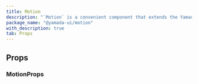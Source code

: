 ```yaml
---
title: Motion
description: "`Motion` is a convenient component that extends the Yamada UI style system to `framer-motion`."
package_name: "@yamada-ui/motion"
with_description: true
tab: Props
---
```


## Props

### MotionProps

<PropsCard
  id="motion-about"
  name="about"
  type='NonNullable<UnwrapFactoryAttributes<ReactHTML[Y]>["about"]>'
/>

<PropsCard
  id="motion-accesskey"
  name="accessKey"
  type='NonNullable<UnwrapFactoryAttributes<ReactHTML[Y]>["accessKey"]>'
/>

<PropsCard
  id="motion-aria-activedescendant"
  name="aria-activedescendant"
  type='NonNullable<UnwrapFactoryAttributes<ReactHTML[Y]>["aria-activedescendant"]>'
/>

<PropsCard
  id="motion-aria-atomic"
  name="aria-atomic"
  type='NonNullable<UnwrapFactoryAttributes<ReactHTML[Y]>["aria-atomic"]>'
/>

<PropsCard
  id="motion-aria-autocomplete"
  name="aria-autocomplete"
  type='NonNullable<UnwrapFactoryAttributes<ReactHTML[Y]>["aria-autocomplete"]>'
/>

<PropsCard
  id="motion-aria-braillelabel"
  name="aria-braillelabel"
  type='NonNullable<UnwrapFactoryAttributes<ReactHTML[Y]>["aria-braillelabel"]>'
/>

<PropsCard
  id="motion-aria-brailleroledescription"
  name="aria-brailleroledescription"
  type='NonNullable<UnwrapFactoryAttributes<ReactHTML[Y]>["aria-brailleroledescription"]>'
/>

<PropsCard
  id="motion-aria-busy"
  name="aria-busy"
  type='NonNullable<UnwrapFactoryAttributes<ReactHTML[Y]>["aria-busy"]>'
/>

<PropsCard
  id="motion-aria-checked"
  name="aria-checked"
  type='NonNullable<UnwrapFactoryAttributes<ReactHTML[Y]>["aria-checked"]>'
/>

<PropsCard
  id="motion-aria-colcount"
  name="aria-colcount"
  type='NonNullable<UnwrapFactoryAttributes<ReactHTML[Y]>["aria-colcount"]>'
/>

<PropsCard
  id="motion-aria-colindex"
  name="aria-colindex"
  type='NonNullable<UnwrapFactoryAttributes<ReactHTML[Y]>["aria-colindex"]>'
/>

<PropsCard
  id="motion-aria-colindextext"
  name="aria-colindextext"
  type='NonNullable<UnwrapFactoryAttributes<ReactHTML[Y]>["aria-colindextext"]>'
/>

<PropsCard
  id="motion-aria-colspan"
  name="aria-colspan"
  type='NonNullable<UnwrapFactoryAttributes<ReactHTML[Y]>["aria-colspan"]>'
/>

<PropsCard
  id="motion-aria-controls"
  name="aria-controls"
  type='NonNullable<UnwrapFactoryAttributes<ReactHTML[Y]>["aria-controls"]>'
/>

<PropsCard
  id="motion-aria-current"
  name="aria-current"
  type='NonNullable<UnwrapFactoryAttributes<ReactHTML[Y]>["aria-current"]>'
/>

<PropsCard
  id="motion-aria-describedby"
  name="aria-describedby"
  type='NonNullable<UnwrapFactoryAttributes<ReactHTML[Y]>["aria-describedby"]>'
/>

<PropsCard
  id="motion-aria-description"
  name="aria-description"
  type='NonNullable<UnwrapFactoryAttributes<ReactHTML[Y]>["aria-description"]>'
/>

<PropsCard
  id="motion-aria-details"
  name="aria-details"
  type='NonNullable<UnwrapFactoryAttributes<ReactHTML[Y]>["aria-details"]>'
/>

<PropsCard
  id="motion-aria-disabled"
  name="aria-disabled"
  type='NonNullable<UnwrapFactoryAttributes<ReactHTML[Y]>["aria-disabled"]>'
/>

<PropsCard
  id="motion-aria-dropeffect"
  name="aria-dropeffect"
  type='NonNullable<UnwrapFactoryAttributes<ReactHTML[Y]>["aria-dropeffect"]>'
/>

<PropsCard
  id="motion-aria-errormessage"
  name="aria-errormessage"
  type='NonNullable<UnwrapFactoryAttributes<ReactHTML[Y]>["aria-errormessage"]>'
/>

<PropsCard
  id="motion-aria-expanded"
  name="aria-expanded"
  type='NonNullable<UnwrapFactoryAttributes<ReactHTML[Y]>["aria-expanded"]>'
/>

<PropsCard
  id="motion-aria-flowto"
  name="aria-flowto"
  type='NonNullable<UnwrapFactoryAttributes<ReactHTML[Y]>["aria-flowto"]>'
/>

<PropsCard
  id="motion-aria-grabbed"
  name="aria-grabbed"
  type='NonNullable<UnwrapFactoryAttributes<ReactHTML[Y]>["aria-grabbed"]>'
/>

<PropsCard
  id="motion-aria-haspopup"
  name="aria-haspopup"
  type='NonNullable<UnwrapFactoryAttributes<ReactHTML[Y]>["aria-haspopup"]>'
/>

<PropsCard
  id="motion-aria-hidden"
  name="aria-hidden"
  type='NonNullable<UnwrapFactoryAttributes<ReactHTML[Y]>["aria-hidden"]>'
/>

<PropsCard
  id="motion-aria-invalid"
  name="aria-invalid"
  type='NonNullable<UnwrapFactoryAttributes<ReactHTML[Y]>["aria-invalid"]>'
/>

<PropsCard
  id="motion-aria-keyshortcuts"
  name="aria-keyshortcuts"
  type='NonNullable<UnwrapFactoryAttributes<ReactHTML[Y]>["aria-keyshortcuts"]>'
/>

<PropsCard
  id="motion-aria-label"
  name="aria-label"
  type='NonNullable<UnwrapFactoryAttributes<ReactHTML[Y]>["aria-label"]>'
/>

<PropsCard
  id="motion-aria-labelledby"
  name="aria-labelledby"
  type='NonNullable<UnwrapFactoryAttributes<ReactHTML[Y]>["aria-labelledby"]>'
/>

<PropsCard
  id="motion-aria-level"
  name="aria-level"
  type='NonNullable<UnwrapFactoryAttributes<ReactHTML[Y]>["aria-level"]>'
/>

<PropsCard
  id="motion-aria-live"
  name="aria-live"
  type='NonNullable<UnwrapFactoryAttributes<ReactHTML[Y]>["aria-live"]>'
/>

<PropsCard
  id="motion-aria-modal"
  name="aria-modal"
  type='NonNullable<UnwrapFactoryAttributes<ReactHTML[Y]>["aria-modal"]>'
/>

<PropsCard
  id="motion-aria-multiline"
  name="aria-multiline"
  type='NonNullable<UnwrapFactoryAttributes<ReactHTML[Y]>["aria-multiline"]>'
/>

<PropsCard
  id="motion-aria-multiselectable"
  name="aria-multiselectable"
  type='NonNullable<UnwrapFactoryAttributes<ReactHTML[Y]>["aria-multiselectable"]>'
/>

<PropsCard
  id="motion-aria-orientation"
  name="aria-orientation"
  type='NonNullable<UnwrapFactoryAttributes<ReactHTML[Y]>["aria-orientation"]>'
/>

<PropsCard
  id="motion-aria-owns"
  name="aria-owns"
  type='NonNullable<UnwrapFactoryAttributes<ReactHTML[Y]>["aria-owns"]>'
/>

<PropsCard
  id="motion-aria-placeholder"
  name="aria-placeholder"
  type='NonNullable<UnwrapFactoryAttributes<ReactHTML[Y]>["aria-placeholder"]>'
/>

<PropsCard
  id="motion-aria-posinset"
  name="aria-posinset"
  type='NonNullable<UnwrapFactoryAttributes<ReactHTML[Y]>["aria-posinset"]>'
/>

<PropsCard
  id="motion-aria-pressed"
  name="aria-pressed"
  type='NonNullable<UnwrapFactoryAttributes<ReactHTML[Y]>["aria-pressed"]>'
/>

<PropsCard
  id="motion-aria-readonly"
  name="aria-readonly"
  type='NonNullable<UnwrapFactoryAttributes<ReactHTML[Y]>["aria-readonly"]>'
/>

<PropsCard
  id="motion-aria-relevant"
  name="aria-relevant"
  type='NonNullable<UnwrapFactoryAttributes<ReactHTML[Y]>["aria-relevant"]>'
/>

<PropsCard
  id="motion-aria-required"
  name="aria-required"
  type='NonNullable<UnwrapFactoryAttributes<ReactHTML[Y]>["aria-required"]>'
/>

<PropsCard
  id="motion-aria-roledescription"
  name="aria-roledescription"
  type='NonNullable<UnwrapFactoryAttributes<ReactHTML[Y]>["aria-roledescription"]>'
/>

<PropsCard
  id="motion-aria-rowcount"
  name="aria-rowcount"
  type='NonNullable<UnwrapFactoryAttributes<ReactHTML[Y]>["aria-rowcount"]>'
/>

<PropsCard
  id="motion-aria-rowindex"
  name="aria-rowindex"
  type='NonNullable<UnwrapFactoryAttributes<ReactHTML[Y]>["aria-rowindex"]>'
/>

<PropsCard
  id="motion-aria-rowindextext"
  name="aria-rowindextext"
  type='NonNullable<UnwrapFactoryAttributes<ReactHTML[Y]>["aria-rowindextext"]>'
/>

<PropsCard
  id="motion-aria-rowspan"
  name="aria-rowspan"
  type='NonNullable<UnwrapFactoryAttributes<ReactHTML[Y]>["aria-rowspan"]>'
/>

<PropsCard
  id="motion-aria-selected"
  name="aria-selected"
  type='NonNullable<UnwrapFactoryAttributes<ReactHTML[Y]>["aria-selected"]>'
/>

<PropsCard
  id="motion-aria-setsize"
  name="aria-setsize"
  type='NonNullable<UnwrapFactoryAttributes<ReactHTML[Y]>["aria-setsize"]>'
/>

<PropsCard
  id="motion-aria-sort"
  name="aria-sort"
  type='NonNullable<UnwrapFactoryAttributes<ReactHTML[Y]>["aria-sort"]>'
/>

<PropsCard
  id="motion-aria-valuemax"
  name="aria-valuemax"
  type='NonNullable<UnwrapFactoryAttributes<ReactHTML[Y]>["aria-valuemax"]>'
/>

<PropsCard
  id="motion-aria-valuemin"
  name="aria-valuemin"
  type='NonNullable<UnwrapFactoryAttributes<ReactHTML[Y]>["aria-valuemin"]>'
/>

<PropsCard
  id="motion-aria-valuenow"
  name="aria-valuenow"
  type='NonNullable<UnwrapFactoryAttributes<ReactHTML[Y]>["aria-valuenow"]>'
/>

<PropsCard
  id="motion-aria-valuetext"
  name="aria-valuetext"
  type='NonNullable<UnwrapFactoryAttributes<ReactHTML[Y]>["aria-valuetext"]>'
/>

<PropsCard
  id="motion-as"
  name="as"
  type='"symbol" | "object" | "a" | "abbr" | "address" | "area" | "article" | "aside" | "audio" | "b" | "base" | "bdi" | "bdo" | "big" | "blockquote" | "body" | "br" | "button" | "canvas" | ... 149 more ... | "view"'
/>

<PropsCard
  id="motion-autocapitalize"
  name="autoCapitalize"
  type='NonNullable<UnwrapFactoryAttributes<ReactHTML[Y]>["autoCapitalize"]>'
/>

<PropsCard
  id="motion-autocorrect"
  name="autoCorrect"
  type='NonNullable<UnwrapFactoryAttributes<ReactHTML[Y]>["autoCorrect"]>'
/>

<PropsCard
  id="motion-autofocus"
  name="autoFocus"
  type='NonNullable<UnwrapFactoryAttributes<ReactHTML[Y]>["autoFocus"]>'
/>

<PropsCard
  id="motion-autosave"
  name="autoSave"
  type='NonNullable<UnwrapFactoryAttributes<ReactHTML[Y]>["autoSave"]>'
/>

<PropsCard
  id="motion-classname"
  name="className"
  type='NonNullable<UnwrapFactoryAttributes<ReactHTML[Y]>["className"]>'
/>

<PropsCard
  id="motion-color"
  name="color"
  type='NonNullable<UnwrapFactoryAttributes<ReactHTML[Y]>["color"]>'
/>

<PropsCard
  id="motion-content"
  name="content"
  type='NonNullable<UnwrapFactoryAttributes<ReactHTML[Y]>["content"]>'
/>

<PropsCard
  id="motion-contenteditable"
  name="contentEditable"
  type='NonNullable<UnwrapFactoryAttributes<ReactHTML[Y]>["contentEditable"]>'
/>

<PropsCard
  id="motion-contextmenu"
  name="contextMenu"
  type='NonNullable<UnwrapFactoryAttributes<ReactHTML[Y]>["contextMenu"]>'
/>

<PropsCard
  id="motion-dangerouslysetinnerhtml"
  name="dangerouslySetInnerHTML"
  type='NonNullable<UnwrapFactoryAttributes<ReactHTML[Y]>["dangerouslySetInnerHTML"]>'
/>

<PropsCard
  id="motion-datatype"
  name="datatype"
  type='NonNullable<UnwrapFactoryAttributes<ReactHTML[Y]>["datatype"]>'
/>

<PropsCard
  id="motion-defaultchecked"
  name="defaultChecked"
  type='NonNullable<UnwrapFactoryAttributes<ReactHTML[Y]>["defaultChecked"]>'
/>

<PropsCard
  id="motion-defaultvalue"
  name="defaultValue"
  type='NonNullable<UnwrapFactoryAttributes<ReactHTML[Y]>["defaultValue"]>'
/>

<PropsCard
  id="motion-dir"
  name="dir"
  type='NonNullable<UnwrapFactoryAttributes<ReactHTML[Y]>["dir"]>'
/>

<PropsCard
  id="motion-draggable"
  name="draggable"
  type='NonNullable<UnwrapFactoryAttributes<ReactHTML[Y]>["draggable"]>'
/>

<PropsCard
  id="motion-hidden"
  name="hidden"
  type='NonNullable<UnwrapFactoryAttributes<ReactHTML[Y]>["hidden"]>'
/>

<PropsCard
  id="motion-id"
  name="id"
  type='NonNullable<UnwrapFactoryAttributes<ReactHTML[Y]>["id"]>'
/>

<PropsCard
  id="motion-inlist"
  name="inlist"
  type='NonNullable<UnwrapFactoryAttributes<ReactHTML[Y]>["inlist"]>'
/>

<PropsCard
  id="motion-inputmode"
  name="inputMode"
  type='NonNullable<UnwrapFactoryAttributes<ReactHTML[Y]>["inputMode"]>'
/>

<PropsCard
  id="motion-is"
  name="is"
  type='NonNullable<UnwrapFactoryAttributes<ReactHTML[Y]>["is"]>'
/>

<PropsCard
  id="motion-itemid"
  name="itemID"
  type='NonNullable<UnwrapFactoryAttributes<ReactHTML[Y]>["itemID"]>'
/>

<PropsCard
  id="motion-itemprop"
  name="itemProp"
  type='NonNullable<UnwrapFactoryAttributes<ReactHTML[Y]>["itemProp"]>'
/>

<PropsCard
  id="motion-itemref"
  name="itemRef"
  type='NonNullable<UnwrapFactoryAttributes<ReactHTML[Y]>["itemRef"]>'
/>

<PropsCard
  id="motion-itemscope"
  name="itemScope"
  type='NonNullable<UnwrapFactoryAttributes<ReactHTML[Y]>["itemScope"]>'
/>

<PropsCard
  id="motion-itemtype"
  name="itemType"
  type='NonNullable<UnwrapFactoryAttributes<ReactHTML[Y]>["itemType"]>'
/>

<PropsCard
  id="motion-lang"
  name="lang"
  type='NonNullable<UnwrapFactoryAttributes<ReactHTML[Y]>["lang"]>'
/>

<PropsCard
  id="motion-nonce"
  name="nonce"
  type='NonNullable<UnwrapFactoryAttributes<ReactHTML[Y]>["nonce"]>'
/>

<PropsCard
  id="motion-onabort"
  name="onAbort"
  type='NonNullable<UnwrapFactoryAttributes<ReactHTML[Y]>["onAbort"]>'
/>

<PropsCard
  id="motion-onabortcapture"
  name="onAbortCapture"
  type='NonNullable<UnwrapFactoryAttributes<ReactHTML[Y]>["onAbortCapture"]>'
/>

<PropsCard
  id="motion-onanimationend"
  name="onAnimationEnd"
  type='NonNullable<UnwrapFactoryAttributes<ReactHTML[Y]>["onAnimationEnd"]>'
/>

<PropsCard
  id="motion-onanimationendcapture"
  name="onAnimationEndCapture"
  type='NonNullable<UnwrapFactoryAttributes<ReactHTML[Y]>["onAnimationEndCapture"]>'
/>

<PropsCard
  id="motion-onanimationiteration"
  name="onAnimationIteration"
  type='NonNullable<UnwrapFactoryAttributes<ReactHTML[Y]>["onAnimationIteration"]>'
/>

<PropsCard
  id="motion-onanimationiterationcapture"
  name="onAnimationIterationCapture"
  type='NonNullable<UnwrapFactoryAttributes<ReactHTML[Y]>["onAnimationIterationCapture"]>'
/>

<PropsCard
  id="motion-onanimationstartcapture"
  name="onAnimationStartCapture"
  type='NonNullable<UnwrapFactoryAttributes<ReactHTML[Y]>["onAnimationStartCapture"]>'
/>

<PropsCard
  id="motion-onauxclick"
  name="onAuxClick"
  type='NonNullable<UnwrapFactoryAttributes<ReactHTML[Y]>["onAuxClick"]>'
/>

<PropsCard
  id="motion-onauxclickcapture"
  name="onAuxClickCapture"
  type='NonNullable<UnwrapFactoryAttributes<ReactHTML[Y]>["onAuxClickCapture"]>'
/>

<PropsCard
  id="motion-onbeforeinput"
  name="onBeforeInput"
  type='NonNullable<UnwrapFactoryAttributes<ReactHTML[Y]>["onBeforeInput"]>'
/>

<PropsCard
  id="motion-onbeforeinputcapture"
  name="onBeforeInputCapture"
  type='NonNullable<UnwrapFactoryAttributes<ReactHTML[Y]>["onBeforeInputCapture"]>'
/>

<PropsCard
  id="motion-onblur"
  name="onBlur"
  type='NonNullable<UnwrapFactoryAttributes<ReactHTML[Y]>["onBlur"]>'
/>

<PropsCard
  id="motion-onblurcapture"
  name="onBlurCapture"
  type='NonNullable<UnwrapFactoryAttributes<ReactHTML[Y]>["onBlurCapture"]>'
/>

<PropsCard
  id="motion-oncanplay"
  name="onCanPlay"
  type='NonNullable<UnwrapFactoryAttributes<ReactHTML[Y]>["onCanPlay"]>'
/>

<PropsCard
  id="motion-oncanplaycapture"
  name="onCanPlayCapture"
  type='NonNullable<UnwrapFactoryAttributes<ReactHTML[Y]>["onCanPlayCapture"]>'
/>

<PropsCard
  id="motion-oncanplaythrough"
  name="onCanPlayThrough"
  type='NonNullable<UnwrapFactoryAttributes<ReactHTML[Y]>["onCanPlayThrough"]>'
/>

<PropsCard
  id="motion-oncanplaythroughcapture"
  name="onCanPlayThroughCapture"
  type='NonNullable<UnwrapFactoryAttributes<ReactHTML[Y]>["onCanPlayThroughCapture"]>'
/>

<PropsCard
  id="motion-onchange"
  name="onChange"
  type='NonNullable<UnwrapFactoryAttributes<ReactHTML[Y]>["onChange"]>'
/>

<PropsCard
  id="motion-onchangecapture"
  name="onChangeCapture"
  type='NonNullable<UnwrapFactoryAttributes<ReactHTML[Y]>["onChangeCapture"]>'
/>

<PropsCard
  id="motion-onclick"
  name="onClick"
  type='NonNullable<UnwrapFactoryAttributes<ReactHTML[Y]>["onClick"]>'
/>

<PropsCard
  id="motion-onclickcapture"
  name="onClickCapture"
  type='NonNullable<UnwrapFactoryAttributes<ReactHTML[Y]>["onClickCapture"]>'
/>

<PropsCard
  id="motion-oncompositionend"
  name="onCompositionEnd"
  type='NonNullable<UnwrapFactoryAttributes<ReactHTML[Y]>["onCompositionEnd"]>'
/>

<PropsCard
  id="motion-oncompositionendcapture"
  name="onCompositionEndCapture"
  type='NonNullable<UnwrapFactoryAttributes<ReactHTML[Y]>["onCompositionEndCapture"]>'
/>

<PropsCard
  id="motion-oncompositionstart"
  name="onCompositionStart"
  type='NonNullable<UnwrapFactoryAttributes<ReactHTML[Y]>["onCompositionStart"]>'
/>

<PropsCard
  id="motion-oncompositionstartcapture"
  name="onCompositionStartCapture"
  type='NonNullable<UnwrapFactoryAttributes<ReactHTML[Y]>["onCompositionStartCapture"]>'
/>

<PropsCard
  id="motion-oncompositionupdate"
  name="onCompositionUpdate"
  type='NonNullable<UnwrapFactoryAttributes<ReactHTML[Y]>["onCompositionUpdate"]>'
/>

<PropsCard
  id="motion-oncompositionupdatecapture"
  name="onCompositionUpdateCapture"
  type='NonNullable<UnwrapFactoryAttributes<ReactHTML[Y]>["onCompositionUpdateCapture"]>'
/>

<PropsCard
  id="motion-oncontextmenu"
  name="onContextMenu"
  type='NonNullable<UnwrapFactoryAttributes<ReactHTML[Y]>["onContextMenu"]>'
/>

<PropsCard
  id="motion-oncontextmenucapture"
  name="onContextMenuCapture"
  type='NonNullable<UnwrapFactoryAttributes<ReactHTML[Y]>["onContextMenuCapture"]>'
/>

<PropsCard
  id="motion-oncopy"
  name="onCopy"
  type='NonNullable<UnwrapFactoryAttributes<ReactHTML[Y]>["onCopy"]>'
/>

<PropsCard
  id="motion-oncopycapture"
  name="onCopyCapture"
  type='NonNullable<UnwrapFactoryAttributes<ReactHTML[Y]>["onCopyCapture"]>'
/>

<PropsCard
  id="motion-oncut"
  name="onCut"
  type='NonNullable<UnwrapFactoryAttributes<ReactHTML[Y]>["onCut"]>'
/>

<PropsCard
  id="motion-oncutcapture"
  name="onCutCapture"
  type='NonNullable<UnwrapFactoryAttributes<ReactHTML[Y]>["onCutCapture"]>'
/>

<PropsCard
  id="motion-ondoubleclick"
  name="onDoubleClick"
  type='NonNullable<UnwrapFactoryAttributes<ReactHTML[Y]>["onDoubleClick"]>'
/>

<PropsCard
  id="motion-ondoubleclickcapture"
  name="onDoubleClickCapture"
  type='NonNullable<UnwrapFactoryAttributes<ReactHTML[Y]>["onDoubleClickCapture"]>'
/>

<PropsCard
  id="motion-ondragcapture"
  name="onDragCapture"
  type='NonNullable<UnwrapFactoryAttributes<ReactHTML[Y]>["onDragCapture"]>'
/>

<PropsCard
  id="motion-ondragendcapture"
  name="onDragEndCapture"
  type='NonNullable<UnwrapFactoryAttributes<ReactHTML[Y]>["onDragEndCapture"]>'
/>

<PropsCard
  id="motion-ondragenter"
  name="onDragEnter"
  type='NonNullable<UnwrapFactoryAttributes<ReactHTML[Y]>["onDragEnter"]>'
/>

<PropsCard
  id="motion-ondragentercapture"
  name="onDragEnterCapture"
  type='NonNullable<UnwrapFactoryAttributes<ReactHTML[Y]>["onDragEnterCapture"]>'
/>

<PropsCard
  id="motion-ondragexit"
  name="onDragExit"
  type='NonNullable<UnwrapFactoryAttributes<ReactHTML[Y]>["onDragExit"]>'
/>

<PropsCard
  id="motion-ondragexitcapture"
  name="onDragExitCapture"
  type='NonNullable<UnwrapFactoryAttributes<ReactHTML[Y]>["onDragExitCapture"]>'
/>

<PropsCard
  id="motion-ondragleave"
  name="onDragLeave"
  type='NonNullable<UnwrapFactoryAttributes<ReactHTML[Y]>["onDragLeave"]>'
/>

<PropsCard
  id="motion-ondragleavecapture"
  name="onDragLeaveCapture"
  type='NonNullable<UnwrapFactoryAttributes<ReactHTML[Y]>["onDragLeaveCapture"]>'
/>

<PropsCard
  id="motion-ondragover"
  name="onDragOver"
  type='NonNullable<UnwrapFactoryAttributes<ReactHTML[Y]>["onDragOver"]>'
/>

<PropsCard
  id="motion-ondragovercapture"
  name="onDragOverCapture"
  type='NonNullable<UnwrapFactoryAttributes<ReactHTML[Y]>["onDragOverCapture"]>'
/>

<PropsCard
  id="motion-ondragstartcapture"
  name="onDragStartCapture"
  type='NonNullable<UnwrapFactoryAttributes<ReactHTML[Y]>["onDragStartCapture"]>'
/>

<PropsCard
  id="motion-ondrop"
  name="onDrop"
  type='NonNullable<UnwrapFactoryAttributes<ReactHTML[Y]>["onDrop"]>'
/>

<PropsCard
  id="motion-ondropcapture"
  name="onDropCapture"
  type='NonNullable<UnwrapFactoryAttributes<ReactHTML[Y]>["onDropCapture"]>'
/>

<PropsCard
  id="motion-ondurationchange"
  name="onDurationChange"
  type='NonNullable<UnwrapFactoryAttributes<ReactHTML[Y]>["onDurationChange"]>'
/>

<PropsCard
  id="motion-ondurationchangecapture"
  name="onDurationChangeCapture"
  type='NonNullable<UnwrapFactoryAttributes<ReactHTML[Y]>["onDurationChangeCapture"]>'
/>

<PropsCard
  id="motion-onemptied"
  name="onEmptied"
  type='NonNullable<UnwrapFactoryAttributes<ReactHTML[Y]>["onEmptied"]>'
/>

<PropsCard
  id="motion-onemptiedcapture"
  name="onEmptiedCapture"
  type='NonNullable<UnwrapFactoryAttributes<ReactHTML[Y]>["onEmptiedCapture"]>'
/>

<PropsCard
  id="motion-onencrypted"
  name="onEncrypted"
  type='NonNullable<UnwrapFactoryAttributes<ReactHTML[Y]>["onEncrypted"]>'
/>

<PropsCard
  id="motion-onencryptedcapture"
  name="onEncryptedCapture"
  type='NonNullable<UnwrapFactoryAttributes<ReactHTML[Y]>["onEncryptedCapture"]>'
/>

<PropsCard
  id="motion-onended"
  name="onEnded"
  type='NonNullable<UnwrapFactoryAttributes<ReactHTML[Y]>["onEnded"]>'
/>

<PropsCard
  id="motion-onendedcapture"
  name="onEndedCapture"
  type='NonNullable<UnwrapFactoryAttributes<ReactHTML[Y]>["onEndedCapture"]>'
/>

<PropsCard
  id="motion-onerror"
  name="onError"
  type='NonNullable<UnwrapFactoryAttributes<ReactHTML[Y]>["onError"]>'
/>

<PropsCard
  id="motion-onerrorcapture"
  name="onErrorCapture"
  type='NonNullable<UnwrapFactoryAttributes<ReactHTML[Y]>["onErrorCapture"]>'
/>

<PropsCard
  id="motion-onfocus"
  name="onFocus"
  type='NonNullable<UnwrapFactoryAttributes<ReactHTML[Y]>["onFocus"]>'
/>

<PropsCard
  id="motion-onfocuscapture"
  name="onFocusCapture"
  type='NonNullable<UnwrapFactoryAttributes<ReactHTML[Y]>["onFocusCapture"]>'
/>

<PropsCard
  id="motion-ongotpointercapture"
  name="onGotPointerCapture"
  type='NonNullable<UnwrapFactoryAttributes<ReactHTML[Y]>["onGotPointerCapture"]>'
/>

<PropsCard
  id="motion-ongotpointercapturecapture"
  name="onGotPointerCaptureCapture"
  type='NonNullable<UnwrapFactoryAttributes<ReactHTML[Y]>["onGotPointerCaptureCapture"]>'
/>

<PropsCard
  id="motion-oninput"
  name="onInput"
  type='NonNullable<UnwrapFactoryAttributes<ReactHTML[Y]>["onInput"]>'
/>

<PropsCard
  id="motion-oninputcapture"
  name="onInputCapture"
  type='NonNullable<UnwrapFactoryAttributes<ReactHTML[Y]>["onInputCapture"]>'
/>

<PropsCard
  id="motion-oninvalid"
  name="onInvalid"
  type='NonNullable<UnwrapFactoryAttributes<ReactHTML[Y]>["onInvalid"]>'
/>

<PropsCard
  id="motion-oninvalidcapture"
  name="onInvalidCapture"
  type='NonNullable<UnwrapFactoryAttributes<ReactHTML[Y]>["onInvalidCapture"]>'
/>

<PropsCard
  id="motion-onkeydown"
  name="onKeyDown"
  type='NonNullable<UnwrapFactoryAttributes<ReactHTML[Y]>["onKeyDown"]>'
/>

<PropsCard
  id="motion-onkeydowncapture"
  name="onKeyDownCapture"
  type='NonNullable<UnwrapFactoryAttributes<ReactHTML[Y]>["onKeyDownCapture"]>'
/>

<PropsCard
  id="motion-onkeypress"
  name="onKeyPress"
  type='NonNullable<UnwrapFactoryAttributes<ReactHTML[Y]>["onKeyPress"]>'
/>

<PropsCard
  id="motion-onkeypresscapture"
  name="onKeyPressCapture"
  type='NonNullable<UnwrapFactoryAttributes<ReactHTML[Y]>["onKeyPressCapture"]>'
/>

<PropsCard
  id="motion-onkeyup"
  name="onKeyUp"
  type='NonNullable<UnwrapFactoryAttributes<ReactHTML[Y]>["onKeyUp"]>'
/>

<PropsCard
  id="motion-onkeyupcapture"
  name="onKeyUpCapture"
  type='NonNullable<UnwrapFactoryAttributes<ReactHTML[Y]>["onKeyUpCapture"]>'
/>

<PropsCard
  id="motion-onload"
  name="onLoad"
  type='NonNullable<UnwrapFactoryAttributes<ReactHTML[Y]>["onLoad"]>'
/>

<PropsCard
  id="motion-onloadcapture"
  name="onLoadCapture"
  type='NonNullable<UnwrapFactoryAttributes<ReactHTML[Y]>["onLoadCapture"]>'
/>

<PropsCard
  id="motion-onloadeddata"
  name="onLoadedData"
  type='NonNullable<UnwrapFactoryAttributes<ReactHTML[Y]>["onLoadedData"]>'
/>

<PropsCard
  id="motion-onloadeddatacapture"
  name="onLoadedDataCapture"
  type='NonNullable<UnwrapFactoryAttributes<ReactHTML[Y]>["onLoadedDataCapture"]>'
/>

<PropsCard
  id="motion-onloadedmetadata"
  name="onLoadedMetadata"
  type='NonNullable<UnwrapFactoryAttributes<ReactHTML[Y]>["onLoadedMetadata"]>'
/>

<PropsCard
  id="motion-onloadedmetadatacapture"
  name="onLoadedMetadataCapture"
  type='NonNullable<UnwrapFactoryAttributes<ReactHTML[Y]>["onLoadedMetadataCapture"]>'
/>

<PropsCard
  id="motion-onloadstart"
  name="onLoadStart"
  type='NonNullable<UnwrapFactoryAttributes<ReactHTML[Y]>["onLoadStart"]>'
/>

<PropsCard
  id="motion-onloadstartcapture"
  name="onLoadStartCapture"
  type='NonNullable<UnwrapFactoryAttributes<ReactHTML[Y]>["onLoadStartCapture"]>'
/>

<PropsCard
  id="motion-onlostpointercapture"
  name="onLostPointerCapture"
  type='NonNullable<UnwrapFactoryAttributes<ReactHTML[Y]>["onLostPointerCapture"]>'
/>

<PropsCard
  id="motion-onlostpointercapturecapture"
  name="onLostPointerCaptureCapture"
  type='NonNullable<UnwrapFactoryAttributes<ReactHTML[Y]>["onLostPointerCaptureCapture"]>'
/>

<PropsCard
  id="motion-onmousedown"
  name="onMouseDown"
  type='NonNullable<UnwrapFactoryAttributes<ReactHTML[Y]>["onMouseDown"]>'
/>

<PropsCard
  id="motion-onmousedowncapture"
  name="onMouseDownCapture"
  type='NonNullable<UnwrapFactoryAttributes<ReactHTML[Y]>["onMouseDownCapture"]>'
/>

<PropsCard
  id="motion-onmouseenter"
  name="onMouseEnter"
  type='NonNullable<UnwrapFactoryAttributes<ReactHTML[Y]>["onMouseEnter"]>'
/>

<PropsCard
  id="motion-onmouseleave"
  name="onMouseLeave"
  type='NonNullable<UnwrapFactoryAttributes<ReactHTML[Y]>["onMouseLeave"]>'
/>

<PropsCard
  id="motion-onmousemove"
  name="onMouseMove"
  type='NonNullable<UnwrapFactoryAttributes<ReactHTML[Y]>["onMouseMove"]>'
/>

<PropsCard
  id="motion-onmousemovecapture"
  name="onMouseMoveCapture"
  type='NonNullable<UnwrapFactoryAttributes<ReactHTML[Y]>["onMouseMoveCapture"]>'
/>

<PropsCard
  id="motion-onmouseout"
  name="onMouseOut"
  type='NonNullable<UnwrapFactoryAttributes<ReactHTML[Y]>["onMouseOut"]>'
/>

<PropsCard
  id="motion-onmouseoutcapture"
  name="onMouseOutCapture"
  type='NonNullable<UnwrapFactoryAttributes<ReactHTML[Y]>["onMouseOutCapture"]>'
/>

<PropsCard
  id="motion-onmouseover"
  name="onMouseOver"
  type='NonNullable<UnwrapFactoryAttributes<ReactHTML[Y]>["onMouseOver"]>'
/>

<PropsCard
  id="motion-onmouseovercapture"
  name="onMouseOverCapture"
  type='NonNullable<UnwrapFactoryAttributes<ReactHTML[Y]>["onMouseOverCapture"]>'
/>

<PropsCard
  id="motion-onmouseup"
  name="onMouseUp"
  type='NonNullable<UnwrapFactoryAttributes<ReactHTML[Y]>["onMouseUp"]>'
/>

<PropsCard
  id="motion-onmouseupcapture"
  name="onMouseUpCapture"
  type='NonNullable<UnwrapFactoryAttributes<ReactHTML[Y]>["onMouseUpCapture"]>'
/>

<PropsCard
  id="motion-onpaste"
  name="onPaste"
  type='NonNullable<UnwrapFactoryAttributes<ReactHTML[Y]>["onPaste"]>'
/>

<PropsCard
  id="motion-onpastecapture"
  name="onPasteCapture"
  type='NonNullable<UnwrapFactoryAttributes<ReactHTML[Y]>["onPasteCapture"]>'
/>

<PropsCard
  id="motion-onpause"
  name="onPause"
  type='NonNullable<UnwrapFactoryAttributes<ReactHTML[Y]>["onPause"]>'
/>

<PropsCard
  id="motion-onpausecapture"
  name="onPauseCapture"
  type='NonNullable<UnwrapFactoryAttributes<ReactHTML[Y]>["onPauseCapture"]>'
/>

<PropsCard
  id="motion-onplay"
  name="onPlay"
  type='NonNullable<UnwrapFactoryAttributes<ReactHTML[Y]>["onPlay"]>'
/>

<PropsCard
  id="motion-onplaycapture"
  name="onPlayCapture"
  type='NonNullable<UnwrapFactoryAttributes<ReactHTML[Y]>["onPlayCapture"]>'
/>

<PropsCard
  id="motion-onplaying"
  name="onPlaying"
  type='NonNullable<UnwrapFactoryAttributes<ReactHTML[Y]>["onPlaying"]>'
/>

<PropsCard
  id="motion-onplayingcapture"
  name="onPlayingCapture"
  type='NonNullable<UnwrapFactoryAttributes<ReactHTML[Y]>["onPlayingCapture"]>'
/>

<PropsCard
  id="motion-onpointercancel"
  name="onPointerCancel"
  type='NonNullable<UnwrapFactoryAttributes<ReactHTML[Y]>["onPointerCancel"]>'
/>

<PropsCard
  id="motion-onpointercancelcapture"
  name="onPointerCancelCapture"
  type='NonNullable<UnwrapFactoryAttributes<ReactHTML[Y]>["onPointerCancelCapture"]>'
/>

<PropsCard
  id="motion-onpointerdown"
  name="onPointerDown"
  type='NonNullable<UnwrapFactoryAttributes<ReactHTML[Y]>["onPointerDown"]>'
/>

<PropsCard
  id="motion-onpointerdowncapture"
  name="onPointerDownCapture"
  type='NonNullable<UnwrapFactoryAttributes<ReactHTML[Y]>["onPointerDownCapture"]>'
/>

<PropsCard
  id="motion-onpointerenter"
  name="onPointerEnter"
  type='NonNullable<UnwrapFactoryAttributes<ReactHTML[Y]>["onPointerEnter"]>'
/>

<PropsCard
  id="motion-onpointerentercapture"
  name="onPointerEnterCapture"
  type='NonNullable<UnwrapFactoryAttributes<ReactHTML[Y]>["onPointerEnterCapture"]>'
/>

<PropsCard
  id="motion-onpointerleave"
  name="onPointerLeave"
  type='NonNullable<UnwrapFactoryAttributes<ReactHTML[Y]>["onPointerLeave"]>'
/>

<PropsCard
  id="motion-onpointerleavecapture"
  name="onPointerLeaveCapture"
  type='NonNullable<UnwrapFactoryAttributes<ReactHTML[Y]>["onPointerLeaveCapture"]>'
/>

<PropsCard
  id="motion-onpointermove"
  name="onPointerMove"
  type='NonNullable<UnwrapFactoryAttributes<ReactHTML[Y]>["onPointerMove"]>'
/>

<PropsCard
  id="motion-onpointermovecapture"
  name="onPointerMoveCapture"
  type='NonNullable<UnwrapFactoryAttributes<ReactHTML[Y]>["onPointerMoveCapture"]>'
/>

<PropsCard
  id="motion-onpointerout"
  name="onPointerOut"
  type='NonNullable<UnwrapFactoryAttributes<ReactHTML[Y]>["onPointerOut"]>'
/>

<PropsCard
  id="motion-onpointeroutcapture"
  name="onPointerOutCapture"
  type='NonNullable<UnwrapFactoryAttributes<ReactHTML[Y]>["onPointerOutCapture"]>'
/>

<PropsCard
  id="motion-onpointerover"
  name="onPointerOver"
  type='NonNullable<UnwrapFactoryAttributes<ReactHTML[Y]>["onPointerOver"]>'
/>

<PropsCard
  id="motion-onpointerovercapture"
  name="onPointerOverCapture"
  type='NonNullable<UnwrapFactoryAttributes<ReactHTML[Y]>["onPointerOverCapture"]>'
/>

<PropsCard
  id="motion-onpointerup"
  name="onPointerUp"
  type='NonNullable<UnwrapFactoryAttributes<ReactHTML[Y]>["onPointerUp"]>'
/>

<PropsCard
  id="motion-onpointerupcapture"
  name="onPointerUpCapture"
  type='NonNullable<UnwrapFactoryAttributes<ReactHTML[Y]>["onPointerUpCapture"]>'
/>

<PropsCard
  id="motion-onprogress"
  name="onProgress"
  type='NonNullable<UnwrapFactoryAttributes<ReactHTML[Y]>["onProgress"]>'
/>

<PropsCard
  id="motion-onprogresscapture"
  name="onProgressCapture"
  type='NonNullable<UnwrapFactoryAttributes<ReactHTML[Y]>["onProgressCapture"]>'
/>

<PropsCard
  id="motion-onratechange"
  name="onRateChange"
  type='NonNullable<UnwrapFactoryAttributes<ReactHTML[Y]>["onRateChange"]>'
/>

<PropsCard
  id="motion-onratechangecapture"
  name="onRateChangeCapture"
  type='NonNullable<UnwrapFactoryAttributes<ReactHTML[Y]>["onRateChangeCapture"]>'
/>

<PropsCard
  id="motion-onreset"
  name="onReset"
  type='NonNullable<UnwrapFactoryAttributes<ReactHTML[Y]>["onReset"]>'
/>

<PropsCard
  id="motion-onresetcapture"
  name="onResetCapture"
  type='NonNullable<UnwrapFactoryAttributes<ReactHTML[Y]>["onResetCapture"]>'
/>

<PropsCard
  id="motion-onresize"
  name="onResize"
  type='NonNullable<UnwrapFactoryAttributes<ReactHTML[Y]>["onResize"]>'
/>

<PropsCard
  id="motion-onresizecapture"
  name="onResizeCapture"
  type='NonNullable<UnwrapFactoryAttributes<ReactHTML[Y]>["onResizeCapture"]>'
/>

<PropsCard
  id="motion-onscroll"
  name="onScroll"
  type='NonNullable<UnwrapFactoryAttributes<ReactHTML[Y]>["onScroll"]>'
/>

<PropsCard
  id="motion-onscrollcapture"
  name="onScrollCapture"
  type='NonNullable<UnwrapFactoryAttributes<ReactHTML[Y]>["onScrollCapture"]>'
/>

<PropsCard
  id="motion-onseeked"
  name="onSeeked"
  type='NonNullable<UnwrapFactoryAttributes<ReactHTML[Y]>["onSeeked"]>'
/>

<PropsCard
  id="motion-onseekedcapture"
  name="onSeekedCapture"
  type='NonNullable<UnwrapFactoryAttributes<ReactHTML[Y]>["onSeekedCapture"]>'
/>

<PropsCard
  id="motion-onseeking"
  name="onSeeking"
  type='NonNullable<UnwrapFactoryAttributes<ReactHTML[Y]>["onSeeking"]>'
/>

<PropsCard
  id="motion-onseekingcapture"
  name="onSeekingCapture"
  type='NonNullable<UnwrapFactoryAttributes<ReactHTML[Y]>["onSeekingCapture"]>'
/>

<PropsCard
  id="motion-onselect"
  name="onSelect"
  type='NonNullable<UnwrapFactoryAttributes<ReactHTML[Y]>["onSelect"]>'
/>

<PropsCard
  id="motion-onselectcapture"
  name="onSelectCapture"
  type='NonNullable<UnwrapFactoryAttributes<ReactHTML[Y]>["onSelectCapture"]>'
/>

<PropsCard
  id="motion-onstalled"
  name="onStalled"
  type='NonNullable<UnwrapFactoryAttributes<ReactHTML[Y]>["onStalled"]>'
/>

<PropsCard
  id="motion-onstalledcapture"
  name="onStalledCapture"
  type='NonNullable<UnwrapFactoryAttributes<ReactHTML[Y]>["onStalledCapture"]>'
/>

<PropsCard
  id="motion-onsubmit"
  name="onSubmit"
  type='NonNullable<UnwrapFactoryAttributes<ReactHTML[Y]>["onSubmit"]>'
/>

<PropsCard
  id="motion-onsubmitcapture"
  name="onSubmitCapture"
  type='NonNullable<UnwrapFactoryAttributes<ReactHTML[Y]>["onSubmitCapture"]>'
/>

<PropsCard
  id="motion-onsuspend"
  name="onSuspend"
  type='NonNullable<UnwrapFactoryAttributes<ReactHTML[Y]>["onSuspend"]>'
/>

<PropsCard
  id="motion-onsuspendcapture"
  name="onSuspendCapture"
  type='NonNullable<UnwrapFactoryAttributes<ReactHTML[Y]>["onSuspendCapture"]>'
/>

<PropsCard
  id="motion-ontimeupdate"
  name="onTimeUpdate"
  type='NonNullable<UnwrapFactoryAttributes<ReactHTML[Y]>["onTimeUpdate"]>'
/>

<PropsCard
  id="motion-ontimeupdatecapture"
  name="onTimeUpdateCapture"
  type='NonNullable<UnwrapFactoryAttributes<ReactHTML[Y]>["onTimeUpdateCapture"]>'
/>

<PropsCard
  id="motion-ontouchcancel"
  name="onTouchCancel"
  type='NonNullable<UnwrapFactoryAttributes<ReactHTML[Y]>["onTouchCancel"]>'
/>

<PropsCard
  id="motion-ontouchcancelcapture"
  name="onTouchCancelCapture"
  type='NonNullable<UnwrapFactoryAttributes<ReactHTML[Y]>["onTouchCancelCapture"]>'
/>

<PropsCard
  id="motion-ontouchend"
  name="onTouchEnd"
  type='NonNullable<UnwrapFactoryAttributes<ReactHTML[Y]>["onTouchEnd"]>'
/>

<PropsCard
  id="motion-ontouchendcapture"
  name="onTouchEndCapture"
  type='NonNullable<UnwrapFactoryAttributes<ReactHTML[Y]>["onTouchEndCapture"]>'
/>

<PropsCard
  id="motion-ontouchmove"
  name="onTouchMove"
  type='NonNullable<UnwrapFactoryAttributes<ReactHTML[Y]>["onTouchMove"]>'
/>

<PropsCard
  id="motion-ontouchmovecapture"
  name="onTouchMoveCapture"
  type='NonNullable<UnwrapFactoryAttributes<ReactHTML[Y]>["onTouchMoveCapture"]>'
/>

<PropsCard
  id="motion-ontouchstart"
  name="onTouchStart"
  type='NonNullable<UnwrapFactoryAttributes<ReactHTML[Y]>["onTouchStart"]>'
/>

<PropsCard
  id="motion-ontouchstartcapture"
  name="onTouchStartCapture"
  type='NonNullable<UnwrapFactoryAttributes<ReactHTML[Y]>["onTouchStartCapture"]>'
/>

<PropsCard
  id="motion-ontransitionend"
  name="onTransitionEnd"
  type='NonNullable<UnwrapFactoryAttributes<ReactHTML[Y]>["onTransitionEnd"]>'
/>

<PropsCard
  id="motion-ontransitionendcapture"
  name="onTransitionEndCapture"
  type='NonNullable<UnwrapFactoryAttributes<ReactHTML[Y]>["onTransitionEndCapture"]>'
/>

<PropsCard
  id="motion-onvolumechange"
  name="onVolumeChange"
  type='NonNullable<UnwrapFactoryAttributes<ReactHTML[Y]>["onVolumeChange"]>'
/>

<PropsCard
  id="motion-onvolumechangecapture"
  name="onVolumeChangeCapture"
  type='NonNullable<UnwrapFactoryAttributes<ReactHTML[Y]>["onVolumeChangeCapture"]>'
/>

<PropsCard
  id="motion-onwaiting"
  name="onWaiting"
  type='NonNullable<UnwrapFactoryAttributes<ReactHTML[Y]>["onWaiting"]>'
/>

<PropsCard
  id="motion-onwaitingcapture"
  name="onWaitingCapture"
  type='NonNullable<UnwrapFactoryAttributes<ReactHTML[Y]>["onWaitingCapture"]>'
/>

<PropsCard
  id="motion-onwheel"
  name="onWheel"
  type='NonNullable<UnwrapFactoryAttributes<ReactHTML[Y]>["onWheel"]>'
/>

<PropsCard
  id="motion-onwheelcapture"
  name="onWheelCapture"
  type='NonNullable<UnwrapFactoryAttributes<ReactHTML[Y]>["onWheelCapture"]>'
/>

<PropsCard
  id="motion-placeholder"
  name="placeholder"
  type='NonNullable<UnwrapFactoryAttributes<ReactHTML[Y]>["placeholder"]>'
/>

<PropsCard
  id="motion-prefix"
  name="prefix"
  type='NonNullable<UnwrapFactoryAttributes<ReactHTML[Y]>["prefix"]>'
/>

<PropsCard
  id="motion-property"
  name="property"
  type='NonNullable<UnwrapFactoryAttributes<ReactHTML[Y]>["property"]>'
/>

<PropsCard
  id="motion-radiogroup"
  name="radioGroup"
  type='NonNullable<UnwrapFactoryAttributes<ReactHTML[Y]>["radioGroup"]>'
/>

<PropsCard
  id="motion-rel"
  name="rel"
  type='NonNullable<UnwrapFactoryAttributes<ReactHTML[Y]>["rel"]>'
/>

<PropsCard
  id="motion-resource"
  name="resource"
  type='NonNullable<UnwrapFactoryAttributes<ReactHTML[Y]>["resource"]>'
/>

<PropsCard
  id="motion-results"
  name="results"
  type='NonNullable<UnwrapFactoryAttributes<ReactHTML[Y]>["results"]>'
/>

<PropsCard
  id="motion-rev"
  name="rev"
  type='NonNullable<UnwrapFactoryAttributes<ReactHTML[Y]>["rev"]>'
/>

<PropsCard
  id="motion-role"
  name="role"
  type='NonNullable<UnwrapFactoryAttributes<ReactHTML[Y]>["role"]>'
/>

<PropsCard
  id="motion-security"
  name="security"
  type='NonNullable<UnwrapFactoryAttributes<ReactHTML[Y]>["security"]>'
/>

<PropsCard
  id="motion-slot"
  name="slot"
  type='NonNullable<UnwrapFactoryAttributes<ReactHTML[Y]>["slot"]>'
/>

<PropsCard
  id="motion-spellcheck"
  name="spellCheck"
  type='NonNullable<UnwrapFactoryAttributes<ReactHTML[Y]>["spellCheck"]>'
/>

<PropsCard
  id="motion-suppresscontenteditablewarning"
  name="suppressContentEditableWarning"
  type='NonNullable<UnwrapFactoryAttributes<ReactHTML[Y]>["suppressContentEditableWarning"]>'
/>

<PropsCard
  id="motion-suppresshydrationwarning"
  name="suppressHydrationWarning"
  type='NonNullable<UnwrapFactoryAttributes<ReactHTML[Y]>["suppressHydrationWarning"]>'
/>

<PropsCard
  id="motion-tabindex"
  name="tabIndex"
  type='NonNullable<UnwrapFactoryAttributes<ReactHTML[Y]>["tabIndex"]>'
/>

<PropsCard
  id="motion-title"
  name="title"
  type='NonNullable<UnwrapFactoryAttributes<ReactHTML[Y]>["title"]>'
/>

<PropsCard
  id="motion-translate"
  name="translate"
  type='NonNullable<UnwrapFactoryAttributes<ReactHTML[Y]>["translate"]>'
/>

<PropsCard
  id="motion-typeof"
  name="typeof"
  type='NonNullable<UnwrapFactoryAttributes<ReactHTML[Y]>["typeof"]>'
/>

<PropsCard
  id="motion-unselectable"
  name="unselectable"
  type='NonNullable<UnwrapFactoryAttributes<ReactHTML[Y]>["unselectable"]>'
/>

<PropsCard
  id="motion-vocab"
  name="vocab"
  type='NonNullable<UnwrapFactoryAttributes<ReactHTML[Y]>["vocab"]>'
/>

